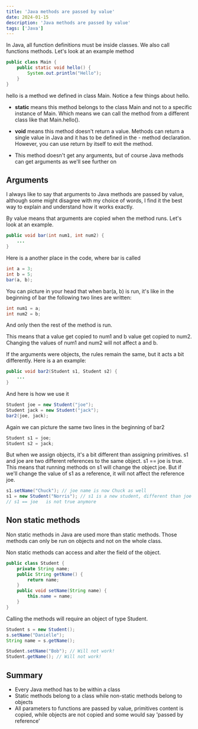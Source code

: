 ```yaml
---
title: 'Java methods are passed by value'
date: 2024-01-15
description: 'Java methods are passed by value'
tags: ['Java']
---
```


In Java, all function definitions must be inside classes. We also call functions methods. Let's look at an example method

```java
public class Main {
    public static void hello() {
        System.out.println("Hello");
    }
}
```

hello is a method we defined in class Main. Notice a few things about hello.

-  **static** means this method belongs to the class Main and not to a specific instance of Main. Which means we can call the method from a different class like that Main.hello().

-  **void** means this method doesn't return a value. Methods can return a single value in Java and it has to be defined in the - method declaration. However, you can use return by itself to exit the method.

-  This method doesn't get any arguments, but of course Java methods can get arguments as we'll see further on

## Arguments

I always like to say that arguments to Java methods are passed by value, although some might disagree with my choice of words, I find it the best way to explain and understand how it works exactly.

By value means that arguments are copied when the method runs. Let's look at an example.

```java
public void bar(int num1, int num2) {
    ...
}
```

Here is a another place in the code, where bar is called

```java
int a = 3;
int b = 5;
bar(a, b);
```

You can picture in your head that when bar(a, b) is run, it's like in the beginning of bar the following two lines are written:

```java
int num1 = a;
int num2 = b;
```

And only then the rest of the method is run.

This means that a value get copied to num1 and b value get copied to num2. Changing the values of num1 and num2 will not affect a and b.

If the arguments were objects, the rules remain the same, but it acts a bit differently. Here is a an example:

```java
public void bar2(Student s1, Student s2) {
    ...
}
```

And here is how we use it

```java
Student joe = new Student("joe");
Student jack = new Student("jack");
bar2(joe, jack);
```

Again we can picture the same two lines in the beginning of bar2

```java
Student s1 = joe;
Student s2 = jack;
```

But when we assign objects, it's a bit different than assigning primitives. s1 and joe are two different references to the same object. s1 == joe is true. This means that running methods on s1 will change the object joe. But if we'll change the value of s1 as a reference, it will not affect the reference joe.

```java
s1.setName("Chuck"); // joe name is now Chuck as well
s1 = new Student("Norris"); // s1 is a new student, different than joe with the name of Norris
// s1 == joe   is not true anymore
```

## Non static methods

Non static methods in Java are used more than static methods. Those methods can only be run on objects and not on the whole class.

Non static methods can access and alter the field of the object.

```java
public class Student {
    private String name;
    public String getName() {
        return name;
    }
    public void setName(String name) {
        this.name = name;
    }
}
```

Calling the methods will require an object of type Student.

```java
Student s = new Student();
s.setName("Danielle");
String name = s.getName();

Student.setName("Bob"); // Will not work!
Student.getName(); // Will not work!
```

## Summary

-  Every Java method has to be within a class
-  Static methods belong to a class while non-static methods belong to objects
-  All parameters to functions are passed by value, primitives content is copied, while objects are not copied and some would say 'passed by reference'
